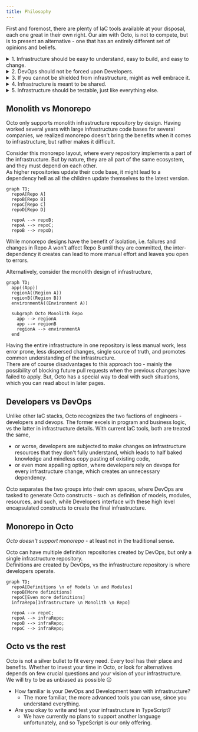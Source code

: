 ```yaml
---
title: Philosophy
---
```


First and foremost, there are plenty of IaC tools available at your disposal, each one great in their own right.
Our aim with Octo, is not to compete, but is to present an alternative -
one that has an entirely different set of opinions and beliefs.

<details>
  <summary>1. Infrastructure should be easy to understand, easy to build, and easy to change.</summary>
  <p>
    We share this common belief, with every IaC provider, tool, and engineer,
    and materialize it with our abstractions and encapsulations of infrastructure.

    We must be confident in modifying our infrastructure, and for that we must embrace failures.
    Octo is very transparent in reporting failures, and provides techniques to safely get out of a weird situation.
  </p>
</details>

<details>
  <summary>2. DevOps should not be forced upon Developers.</summary>
  <p>
    Developers are not DevOps, and vice-versa. Their job descriptions and domains differ.
    Their responsibilities differ. And yet, they must operate together.

    DevOps job should not be to make every infrastructure change for developers, or even to review every change.
    Likewise, developers cannot be expected to have deep understanding of infrastructure and self serve themselves.

    Octo provides that interface where these two mights can come together to collaborate,
    without interfering each other's work.
  </p>
</details>

<details>
  <summary>3. If you cannot be shielded from infrastructure, might as well embrace it.</summary>
  <p>
    No IaC tools, nor AI based products, can really shield you completely from your infrastructure.
    It's the hard truth!
    Think of all website generators that give you a nice UI to build a website.<br/>
    Sure, you can generate one magically, but when things are running in Production, and something goes wrong,
    most often than not, you are on your own, and you need to understand the code in order to get out of that situation.

    Infrastructure is the same way. You must understand what you are building.<br/>
    Octo is not magic. Its also not AI.
    It simply helps DevOps to create sane encapsulations that developers then try on.

    While other IaC tools forces you to deal with raw and overwhelming details of infrastructure at once,
    Octo bolsters your understanding of infrastructure layer by layer; shielding you from the deeper parts.
    How? You are aware of the entire encapsulated layers you are operating on at all times,
    and so you are free to dive as deep you want in the encapsulation layers as your comfortability allows.
  </p>
</details>

<details>
  <summary>4. Infrastructure is meant to be shared.</summary>
  <p>
    Why is it that almost all infrastructure is built the same way - load balancing looks the same,
    caching looks the same, autoscaling policies look the same; and yet everyone has to build their own,
    and go through the same painstaking process.

    There are competing and parallel infrastructure techniques that might suit your use case better than the other,
    but there are only so many ways you can design a certain infrastructure module.

    Infrastructure should be shared, i.e. once you define a module,
    you should be able to reuse, or import someone else's, or even replace one module with another.
    Sure, the exact inputs to the module might change, but the essence of that module won't change,
    and that essence is what Octo allows to be defined.
  </p>
</details>

<details>
  <summary>5. Infrastructure should be testable, just like everything else.</summary>
  <p>
    Testing in infrastructure has been inadequate, even with modern IaC tools.

    Testing if a stack or construct will be created is just re-testing the IaC tool.
    Testing the infrastructure needs to be at a much higher level than testing individual resources and their values.

    - What security rules my service will inherit?
    - What environment variables will it start with?
    - What subnet and environments will it be placed in?
    - When running in QA which S3 buckets will it use?
    - Which other services can it talk to?

    With Octo you write similar assertions that tests your very understanding of the infrastructure.
  </p>
</details>

## Monolith vs Monorepo
Octo only supports monolith infrastructure repository by design.
Having worked several years with large infrastructure code bases for several companies,
we realized monorepo doesn't bring the benefits when it comes to infrastructure, but rather makes it difficult.

Consider this monorepo layout, where every repository implements a part of the infrastructure.
But by nature, they are all part of the same ecosystem, and they must depend on each other.<br/>
As higher repositories update their code base, it might lead to a dependency hell as all the children update themselves
to the latest version.
```mermaid
graph TD;
  repoA[Repo A]
  repoB[Repo B]
  repoC[Repo C]
  repoD[Repo D]

  repoA --> repoB;
  repoA --> repoC;
  repoB --> repoD;
```

While monorepo designs have the benefit of isolation, i.e. failures and changes in Repo A
won't affect Repo B until they are committed,
the inter-dependency it creates can lead to more manual effort and leaves you open to errors.

Alternatively, consider the monolith design of infrastructure,
```mermaid
graph TD;
  app((App))
  regionA((Region A))
  regionB((Region B))
  environmentA((Environment A))

  subgraph Octo Monolith Repo
    app --> regionA
    app --> regionB
    regionA --> environmentA
  end
```

Having the entire infrastructure in one repository is less manual work, less error prone, less dispersed changes,
single source of truth, and promotes common understanding of the infrastructure.<br/>
There are of course disadvantages to this approach too - mainly the possibility of blocking future pull requests
when the previous changes have failed to apply. But, Octo has a special way to deal with such situations,
which you can read about in later pages.

## Developers vs DevOps
Unlike other IaC stacks, Octo recognizes the two factions of engineers - developers and devops.
The former excels in program and business logic, vs the latter in infrastructure details.
With current IaC tools, both are treated the same,
- or worse, developers are subjected to make changes on infrastructure resources that they don't fully understand,
which leads to half baked knowledge and mindless copy pasting of existing code,<br/>
- or even more appalling option, where developers rely on devops for every infrastructure change,
which creates an unnecessary dependency.

Octo separates the two groups into their own spaces, where DevOps are tasked to generate Octo constructs -
such as definition of models, modules, resources, and such,
while Developers interface with these high level encapsulated constructs to create the final infrastructure.

## Monorepo in Octo
*Octo doesn't support monorepo* - at least not in the traditional sense.

Octo can have multiple definition repositories created by DevOps,
but only a single infrastructure repository.<br/>
Definitions are created by DevOps, vs the infrastructure repository is where developers operate.
```mermaid
graph TD;
  repoA[Definitions \n of Models \n and Modules]
  repoB[More definitions]
  repoC[Even more definitions]
  infraRepo[Infrastructure \n Monolith \n Repo]

  repoA --> repoC;
  repoA --> infraRepo;
  repoB --> infraRepo;
  repoC --> infraRepo;
```

## Octo vs the rest
Octo is not a silver bullet to fit every need. Every tool has their place and benefits.
Whether to invest your time in Octo,
or look for alternatives depends on few crucial questions and your vision of your infrastructure.<br/>
We will try to be as unbiased as possible 😉

- How familiar is your DevOps and Development team with infrastructure?
  - The more familiar, the more advanced tools you can use, since you understand everything.
- Are you okay to write and test your infrastructure in TypeScript?
  - We have currently no plans to support another language unfortunately, and so TypeScript is our only offering.
